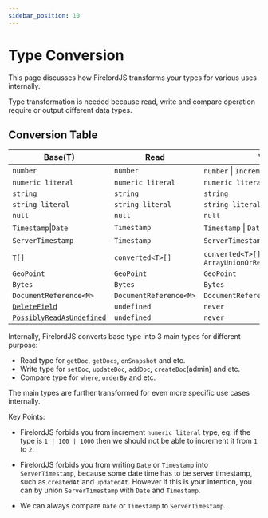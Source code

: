 ```yaml
---
sidebar_position: 10
---
```


# Type Conversion

This page discusses how FirelordJS transforms your types for various uses internally.

Type transformation is needed because read, write and compare operation require or output different data types.

## Conversion Table

| Base(T)                                                         | Read                   | Write                                                  | Compare                |
| --------------------------------------------------------------- | ---------------------- | ------------------------------------------------------ | ---------------------- |
| `number`                                                        | `number`               | `number` \| `Increment`                                | `number`               |
| `numeric literal`                                               | `numeric literal`      | `numeric literal`                                      | `numeric literal`      |
| `string`                                                        | `string`               | `string`                                               | `string`               |
| `string literal`                                                | `string literal`       | `string literal`                                       | `string literal`       |
| `null`                                                          | `null`                 | `null`                                                 | `null`                 |
| `Timestamp`\|`Date`                                             | `Timestamp`            | `Timestamp` \| `Date`                                  | `Timestamp` \| `Date`  |
| `ServerTimestamp`                                               | `Timestamp`            | `ServerTimestamp`                                      | `Timestamp` \| `Date`  |
| `T[]`                                                           | `converted<T>[]`       | `converted<T>[]` \| `ArrayUnionOrRemove<converted<T>>` | `converted<T>[]`       |
| `GeoPoint`                                                      | `GeoPoint`             | `GeoPoint`                                             | `GeoPoint`             |
| `Bytes`                                                         | `Bytes`                | `Bytes`                                                | `Bytes`                |
| `DocumentReference<M>`                                          | `DocumentReference<M>` | `DocumentReference<M>`                                 | `DocumentReference<M>` |
| [`DeleteField`](/guides/delete_field)                           | `undefined`            | `never`                                                | `never`                |
| [`PossiblyReadAsUndefined`](/guides/possibly_read_as_undefined) | `undefined`            | `never`                                                | `never`                |

Internally, FirelordJS converts base type into 3 main types for different purpose:

- Read type for `getDoc`, `getDocs`, `onSnapshot` and etc.
- Write type for `setDoc`, `updateDoc`, `addDoc`, `createDoc`(admin) and etc.
- Compare type for `where`, `orderBy` and etc.

The main types are further transformed for even more specific use cases internally.

Key Points:

- FirelordJS forbids you from increment `numeric literal` type, eg: if the type is `1 | 100 | 1000` then we should not be able to increment it from `1` to `2`.

- FirelordJS forbids you from writing `Date` or `Timestamp` into `ServerTimestamp`, because some date time has to be server timestamp, such as `createdAt` and `updatedAt`. However if this is your intention, you can by union `ServerTimestamp` with `Date` and `Timestamp`.

- We can always compare `Date` or `Timestamp` to `ServerTimestamp`.
